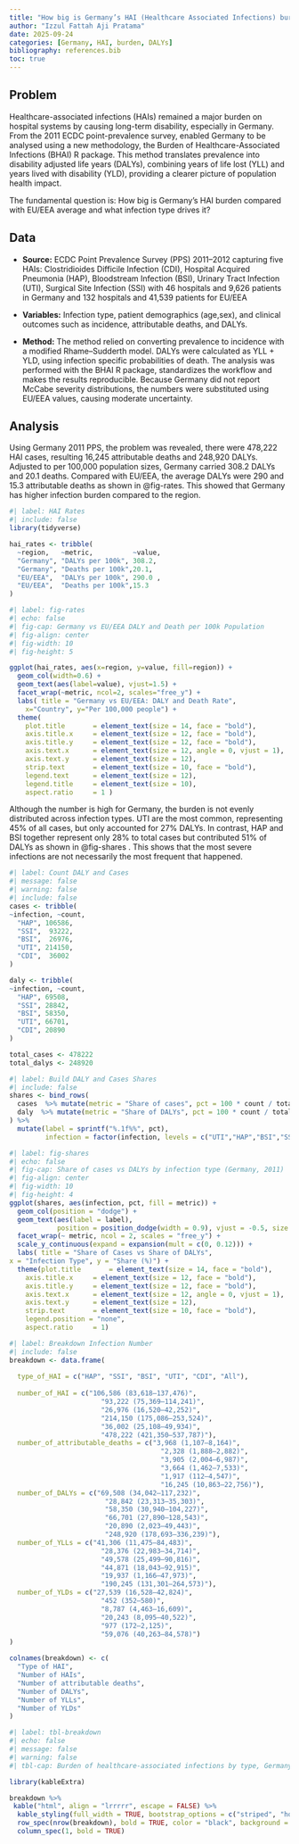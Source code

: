 ```yaml
---
title: "How big is Germany’s HAI (Healthcare Associated Infections) burden and what drives it?"
author: "Izzul Fattah Aji Pratama"
date: 2025-09-24
categories: [Germany, HAI, burden, DALYs]
bibliography: references.bib
toc: true
---
```


## Problem

Healthcare-associated infections (HAIs) remained a major burden on hospital systems by causing long-term disability, especially in Germany. From the 2011 ECDC point-prevalence survey, enabled Germany to be analysed using a new methodology, the Burden of Healthcare-Associated Infections (BHAI) R package. This method translates prevalence into disability adjusted life years (DALYs), combining years of life lost (YLL) and years lived with disability (YLD), providing a clearer picture of population health impact.

The fundamental question is: How big is Germany's HAI burden compared with EU/EEA average and what infection type drives it?

## Data

-   **Source:** ECDC Point Prevalence Survey (PPS) 2011–2012 capturing five HAIs: Clostridioides Difficile Infection (CDI), Hospital Acquired Pneumonia (HAP), Bloodstream Infection (BSI), Urinary Tract Infection (UTI), Surgical Site Infection (SSI) with 46 hospitals and 9,626 patients in Germany and 132 hospitals and 41,539 patients for EU/EEA

-   **Variables:** Infection type, patient demographics (age,sex), and clinical outcomes such as incidence, attributable deaths, and DALYs.

-   **Method:** The method relied on converting prevalence to incidence with a modified Rhame–Sudderth model. DALYs were calculated as YLL + YLD, using infection specific probabilities of death. The analysis was performed with the BHAI R package, standardizes the workflow and makes the results reproducible. Because Germany did not report McCabe severity distributions, the numbers were substituted using EU/EEA values, causing moderate uncertainty.

## Analysis

Using Germany 2011 PPS, the problem was revealed, there were 478,222 HAI cases, resulting 16,245 attributable deaths and 248,920 DALYs. Adjusted to per 100,000 population sizes, Germany carried 308.2 DALYs and 20.1 deaths. Compared with EU/EEA, the average DALYs were 290 and 15.3 attributable deaths as shown in @fig-rates. This showed that Germany has higher infection burden compared to the region.

```r
#| label: HAI Rates
#| include: false
library(tidyverse)

hai_rates <- tribble(
  ~region,   ~metric,          ~value,
  "Germany", "DALYs per 100k", 308.2,
  "Germany", "Deaths per 100k",20.1,
  "EU/EEA",  "DALYs per 100k", 290.0 ,
  "EU/EEA",  "Deaths per 100k",15.3
)
```

```r
#| label: fig-rates
#| echo: false
#| fig-cap: Germany vs EU/EEA DALY and Death per 100k Population
#| fig-align: center
#| fig-width: 10
#| fig-height: 5

ggplot(hai_rates, aes(x=region, y=value, fill=region)) +
  geom_col(width=0.6) +
  geom_text(aes(label=value), vjust=1.5) +
  facet_wrap(~metric, ncol=2, scales="free_y") +
  labs( title = "Germany vs EU/EEA: DALY and Death Rate",
    x="Country", y="Per 100,000 people") +
  theme(
    plot.title       = element_text(size = 14, face = "bold"),
    axis.title.x     = element_text(size = 12, face = "bold"),
    axis.title.y     = element_text(size = 12, face = "bold"),
    axis.text.x      = element_text(size = 12, angle = 0, vjust = 1),
    axis.text.y      = element_text(size = 12),
    strip.text       = element_text(size = 10, face = "bold"),
    legend.text      = element_text(size = 12),
    legend.title     = element_text(size = 10),
    aspect.ratio     = 1 )
```

Although the number is high for Germany, the burden is not evenly distributed across infection types. UTI are the most common, representing 45% of all cases, but only accounted for 27% DALYs. In contrast, HAP and BSI together represent only 28% to total cases but contributed 51% of DALYs as shown in @fig-shares . This shows that the most severe infections are not necessarily the most frequent that happened.

```r
#| label: Count DALY and Cases
#| message: false
#| warning: false
#| include: false
cases <- tribble(
~infection, ~count,
  "HAP", 106586,
  "SSI",  93222,
  "BSI",  26976,
  "UTI", 214150,
  "CDI",  36002
)

daly <- tribble(
~infection, ~count,
  "HAP", 69508,
  "SSI", 28842,
  "BSI", 58350,
  "UTI", 66701,
  "CDI", 20890
)

total_cases <- 478222
total_dalys <- 248920
```

```r
#| label: Build DALY and Cases Shares
#| include: false
shares <- bind_rows(
  cases  %>% mutate(metric = "Share of cases", pct = 100 * count / total_cases),
  daly  %>% mutate(metric = "Share of DALYs", pct = 100 * count / total_dalys)
) %>%
  mutate(label = sprintf("%.1f%%", pct),
         infection = factor(infection, levels = c("UTI","HAP","BSI","SSI","CDI")))
```

```r
#| label: fig-shares
#| echo: false
#| fig-cap: Share of cases vs DALYs by infection type (Germany, 2011)
#| fig-align: center
#| fig-width: 10
#| fig-height: 4
ggplot(shares, aes(infection, pct, fill = metric)) +
  geom_col(position = "dodge") +
  geom_text(aes(label = label),
            position = position_dodge(width = 0.9), vjust = -0.5, size = 4) +
  facet_wrap(~ metric, ncol = 2, scales = "free_y") + 
  scale_y_continuous(expand = expansion(mult = c(0, 0.12))) +  
  labs( title = "Share of Cases vs Share of DALYs",
x = "Infection Type", y = "Share (%)") +
  theme(plot.title       = element_text(size = 14, face = "bold"),
    axis.title.x     = element_text(size = 12, face = "bold"),
    axis.title.y     = element_text(size = 12, face = "bold"),
    axis.text.x      = element_text(size = 12, angle = 0, vjust = 1),
    axis.text.y      = element_text(size = 12),
    strip.text       = element_text(size = 10, face = "bold"),
    legend.position = "none",
    aspect.ratio     = 1)
```

```r
#| label: Breakdown Infection Number
#| include: false
breakdown <- data.frame(
  
  type_of_HAI = c("HAP", "SSI", "BSI", "UTI", "CDI", "All"),
  
  number_of_HAI = c("106,586 (83,618–137,476)",
                       "93,222 (75,369–114,241)",
                       "26,976 (16,520–42,252)",
                       "214,150 (175,086–253,524)",
                       "36,002 (25,108–49,934)",
                       "478,222 (421,350–537,787)"),
  number_of_attributable_deaths = c("3,968 (1,107–8,164)",
                                      "2,328 (1,888–2,882)",
                                      "3,905 (2,004–6,987)",
                                      "3,664 (1,462–7,533)",
                                      "1,917 (112–4,547)",
                                      "16,245 (10,863–22,756)"),
  number_of_DALYs = c("69,508 (34,042–117,232)",
                        "28,842 (23,313–35,303)",
                        "58,350 (30,940–104,227)",
                        "66,701 (27,890–128,543)",
                        "20,890 (2,023–49,443)",
                        "248,920 (178,693–336,239)"),
  number_of_YLLs = c("41,306 (11,475–84,483)",
                       "28,376 (22,983–34,714)",
                       "49,578 (25,499–90,816)",
                       "44,871 (18,043–92,915)",
                       "19,937 (1,166–47,973)",
                       "190,245 (131,301–264,573)"),
  number_of_YLDs = c("27,539 (16,528–42,824)",
                       "452 (352–580)",
                       "8,787 (4,463–16,609)",
                       "20,243 (8,095–40,522)",
                       "977 (172–2,125)",
                       "59,076 (40,263–84,578)")
)

colnames(breakdown) <- c(
  "Type of HAI",
  "Number of HAIs",
  "Number of attributable deaths",
  "Number of DALYs",
  "Number of YLLs",
  "Number of YLDs"
)
```


```r
#| label: tbl-breakdown
#| echo: false
#| message: false
#| warning: false
#| tbl-cap: Burden of healthcare-associated infections by type, Germany PPS 2011

library(kableExtra)

breakdown %>%
 kable("html", align = "lrrrrr", escape = FALSE) %>%
  kable_styling(full_width = TRUE, bootstrap_options = c("striped", "hover")) %>%
  row_spec(nrow(breakdown), bold = TRUE, color = "black", background = "white") %>%
  column_spec(1, bold = TRUE)
```

